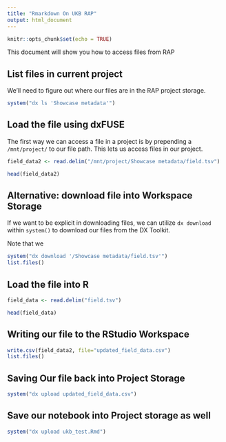 ```yaml
---
title: "Rmarkdown On UKB RAP"
output: html_document
---
```


```r
knitr::opts_chunk$set(echo = TRUE)
```

This document will show you how to access files from RAP 

## List files in current project

We'll need to figure out where our files are in the RAP project storage.

```r
system("dx ls 'Showcase metadata'")
```
## Load the file using dxFUSE

The first way we can access a file in a project is by prepending a `/mnt/project/` to our file path. This lets us access files in our project. 

```r
field_data2 <- read.delim("/mnt/project/Showcase metadata/field.tsv")
```

```r
head(field_data2)
```

## Alternative: download file into Workspace Storage

If we want to be explicit in downloading files, we can utilize `dx download` within `system()` to download our files from the DX Toolkit.

Note that we 

```r
system("dx download '/Showcase metadata/field.tsv'")
list.files()
```

## Load the file into R

```r
field_data <- read.delim("field.tsv")
```

```r
head(field_data)
```


## Writing our file to the RStudio Workspace

```r
write.csv(field_data2, file="updated_field_data.csv")
list.files()
```

## Saving Our file back into Project Storage

```r
system("dx upload updated_field_data.csv")
```

## Save our notebook into Project storage as well

```r
system("dx upload ukb_test.Rmd")
```